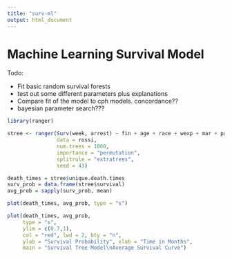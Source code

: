 ```yaml
---
title: "surv-ml"
output: html_document
---
```


# Machine Learning Survival Model

Todo:

 - Fit basic random survival forests
 - test out some different parameters plus explanations
 - Compare fit of the model to cph models.  concordance??
 - bayesian parameter search???

```r
library(ranger)
```


```r
stree <- ranger(Surv(week, arrest) ~ fin + age + race + wexp + mar + paro + prio,
                data = rossi,
                num.trees = 1000,
                importance = "permutation",
                splitrule = "extratrees",
                seed = 43)

death_times = stree$unique.death.times
surv_prob = data.frame(stree$survival)
avg_prob = sapply(surv_prob, mean)

plot(death_times, avg_prob, type = "s")

plot(death_times, avg_prob,
     type = "s",
     ylim = c(0.7,1),
     col = "red", lwd = 2, bty = "n",
     ylab = "Survival Probability", xlab = "Time in Months",
     main = "Survival Tree Model\nAverage Survival Curve")
 


```
